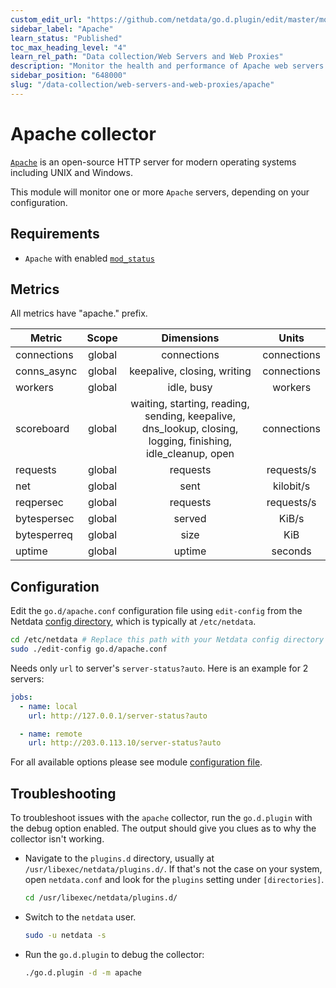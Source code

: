 ```yaml
---
custom_edit_url: "https://github.com/netdata/go.d.plugin/edit/master/modules/apache/README.md"
sidebar_label: "Apache"
learn_status: "Published"
toc_max_heading_level: "4"
learn_rel_path: "Data collection/Web Servers and Web Proxies"
description: "Monitor the health and performance of Apache web servers with zero configuration, per-second metric granularity, and interactive visualizations."
sidebar_position: "648000"
slug: "/data-collection/web-servers-and-web-proxies/apache"
---
```



# Apache collector

[`Apache`](https://httpd.apache.org/) is an open-source HTTP server for modern operating systems including UNIX and
Windows.

This module will monitor one or more `Apache` servers, depending on your configuration.

## Requirements

- `Apache` with enabled [`mod_status`](https://httpd.apache.org/docs/2.4/mod/mod_status.html)

## Metrics

All metrics have "apache." prefix.

| Metric      | Scope  |                                                 Dimensions                                                  |    Units    |
|-------------|:------:|:-----------------------------------------------------------------------------------------------------------:|:-----------:|
| connections | global |                                                 connections                                                 | connections |
| conns_async | global |                                         keepalive, closing, writing                                         | connections |
| workers     | global |                                                 idle, busy                                                  |   workers   |
| scoreboard  | global | waiting, starting, reading, sending, keepalive, dns_lookup, closing, logging, finishing, idle_cleanup, open | connections |
| requests    | global |                                                  requests                                                   | requests/s  |
| net         | global |                                                    sent                                                     |  kilobit/s  |
| reqpersec   | global |                                                  requests                                                   | requests/s  |
| bytespersec | global |                                                   served                                                    |    KiB/s    |
| bytesperreq | global |                                                    size                                                     |     KiB     |
| uptime      | global |                                                   uptime                                                    |   seconds   |

## Configuration

Edit the `go.d/apache.conf` configuration file using `edit-config` from the
Netdata [config directory](/docs/configuring/configuration), which is typically at `/etc/netdata`.

```bash
cd /etc/netdata # Replace this path with your Netdata config directory
sudo ./edit-config go.d/apache.conf
```

Needs only `url` to server's `server-status?auto`. Here is an example for 2 servers:

```yaml
jobs:
  - name: local
    url: http://127.0.0.1/server-status?auto

  - name: remote
    url: http://203.0.113.10/server-status?auto
```

For all available options please see
module [configuration file](https://github.com/netdata/go.d.plugin/blob/master/config/go.d/apache.conf).

## Troubleshooting

To troubleshoot issues with the `apache` collector, run the `go.d.plugin` with the debug option enabled. The output
should give you clues as to why the collector isn't working.

- Navigate to the `plugins.d` directory, usually at `/usr/libexec/netdata/plugins.d/`. If that's not the case on
  your system, open `netdata.conf` and look for the `plugins` setting under `[directories]`.

  ```bash
  cd /usr/libexec/netdata/plugins.d/
  ```

- Switch to the `netdata` user.

  ```bash
  sudo -u netdata -s
  ```

- Run the `go.d.plugin` to debug the collector:

  ```bash
  ./go.d.plugin -d -m apache
  ```
